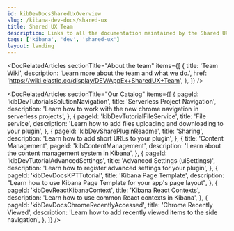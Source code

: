 ```yaml
---
id: kibDevDocsSharedUxOverview
slug: /kibana-dev-docs/shared-ux
title: Shared UX Team
description: Links to all the documentation maintained by the Shared UX team.
tags: ['kibana', 'dev', 'shared-ux']
layout: landing
---
```


<DocLandingHero
  title="Welcome to Shared UX team docs!"
  description="👋 Here you will find documentation about all the things the Shared UX team manages. Feel free to look around and ask questions!"
/>

<DocRelatedArticles
  sectionTitle="About the team"
  items={[
    {
      title: 'Team Wiki',
      description: 'Learn more about the team and what we do.',
      href: 'https://wiki.elastic.co/display/DEV/AppEx+SharedUX+Team',
    },
  ]}
/>

<DocRelatedArticles
  sectionTitle="Our Catalog"
  items={[
    {
      pageId: 'kibDevTutorialsSolutionNavigation',
      title: 'Serverless Project Navigation',
      description: 'Learn how to work with the new chrome navigation in serverless projects',
    },
    {
      pageId: 'kibDevTutorialFileService',
      title: 'File service',
      description: 'Learn how to add files uploading and downloading to your plugin',
    },
    {
      pageId: 'kibDevSharePluginReadme',
      title: 'Sharing',
      description: 'Learn how to add short URLs to your plugin',
    },
    {
      title: 'Content Management',
      pageId: 'kibContentManagement',
      description: 'Learn about the content management system in Kibana',
    },
    {
      pageId: 'kibDevTutorialAdvancedSettings',
      title: 'Advanced Settings (uiSettings)',
      description: 'Learn how to register advanced settings for your plugin',
    },
    {
      pageId: 'kibDevDocsKPTTutorial',
      title: 'Kibana Page Template',
      description: "Learn how to use Kibana Page Template for your app's page layout",
    },
    {
      pageId: 'kibDevReactKibanaContext',
      title: 'Kibana React Contexts',
      description: 'Learn how to use common React contexts in Kibana',
    },
    {
      pageId: 'kibDevDocsChromeRecentlyAccessed',
      title: 'Chrome Recently Viewed',
      description: 'Learn how to add recently viewed items to the side navigation',
    },
  ]}
/>
